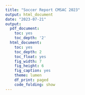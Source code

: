 ```yaml
---
title: "Soccer Report CMSAC 2023"
output: html_document
date: "2023-07-21"
output: 
  pdf_document:
    toc: yes
    toc_depth: '2'
  html_document:
    toc: yes
    toc_depth: 2
    toc_float: yes
    fig_width: 7
    fig_height: 6
    fig_caption: yes
    theme: lumen
    df_print: paged
    code_folding: show
---
```

